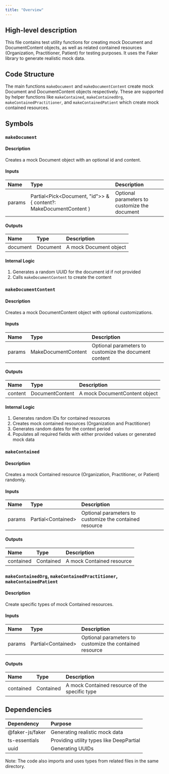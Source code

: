 ```yaml
---
title: "Overview"
---
```


## High-level description
This file contains test utility functions for creating mock Document and DocumentContent objects, as well as related contained resources (Organization, Practitioner, Patient) for testing purposes. It uses the Faker library to generate realistic mock data.

## Code Structure
The main functions `makeDocument` and `makeDocumentContent` create mock Document and DocumentContent objects respectively. These are supported by helper functions like `makeContained`, `makeContainedOrg`, `makeContainedPractitioner`, and `makeContainedPatient` which create mock contained resources.

## Symbols

### `makeDocument`
#### Description
Creates a mock Document object with an optional id and content.

#### Inputs
| Name | Type | Description |
|:-----|:-----|:------------|
| params | Partial&lt;Pick&lt;Document, "id"&gt;&gt; & { content?: MakeDocumentContent } | Optional parameters to customize the document |

#### Outputs
| Name | Type | Description |
|:-----|:-----|:------------|
| document | Document | A mock Document object |

#### Internal Logic
1. Generates a random UUID for the document id if not provided
2. Calls `makeDocumentContent` to create the content

### `makeDocumentContent`
#### Description
Creates a mock DocumentContent object with optional customizations.

#### Inputs
| Name | Type | Description |
|:-----|:-----|:------------|
| params | MakeDocumentContent | Optional parameters to customize the document content |

#### Outputs
| Name | Type | Description |
|:-----|:-----|:------------|
| content | DocumentContent | A mock DocumentContent object |

#### Internal Logic
1. Generates random IDs for contained resources
2. Creates mock contained resources (Organization and Practitioner)
3. Generates random dates for the context period
4. Populates all required fields with either provided values or generated mock data

### `makeContained`
#### Description
Creates a mock Contained resource (Organization, Practitioner, or Patient) randomly.

#### Inputs
| Name | Type | Description |
|:-----|:-----|:------------|
| params | Partial&lt;Contained&gt; | Optional parameters to customize the contained resource |

#### Outputs
| Name | Type | Description |
|:-----|:-----|:------------|
| contained | Contained | A mock Contained resource |

### `makeContainedOrg`, `makeContainedPractitioner`, `makeContainedPatient`
#### Description
Create specific types of mock Contained resources.

#### Inputs
| Name | Type | Description |
|:-----|:-----|:------------|
| params | Partial&lt;Contained&gt; | Optional parameters to customize the contained resource |

#### Outputs
| Name | Type | Description |
|:-----|:-----|:------------|
| contained | Contained | A mock Contained resource of the specific type |

## Dependencies
| Dependency | Purpose |
|:-----------|:--------|
| @faker-js/faker | Generating realistic mock data |
| ts-essentials | Providing utility types like DeepPartial |
| uuid | Generating UUIDs |

Note: The code also imports and uses types from related files in the same directory.